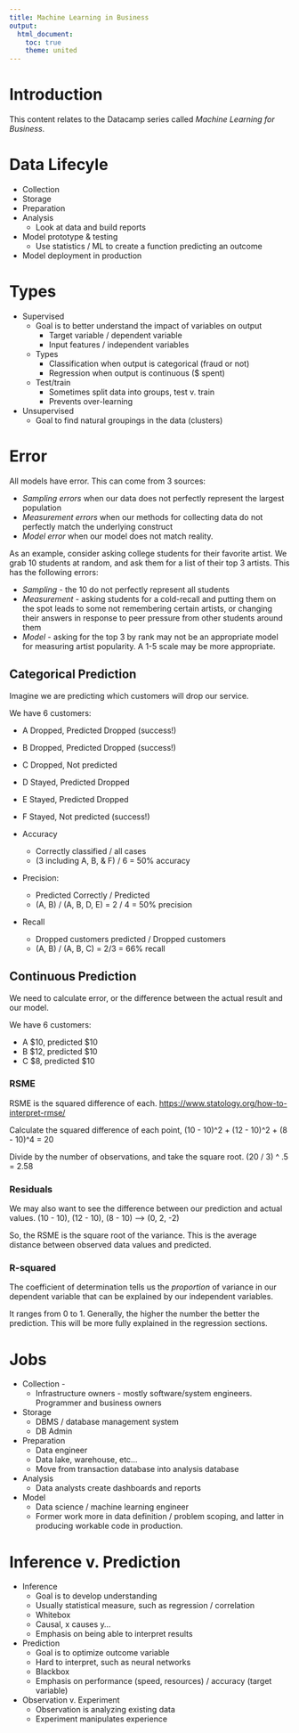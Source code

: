 ```yaml
---
title: Machine Learning in Business
output: 
  html_document:
    toc: true
    theme: united
---
```


# Introduction

This content relates to the Datacamp series called *Machine Learning for Business*.

# Data Lifecyle

- Collection
- Storage
- Preparation
- Analysis
  - Look at data and build reports
- Model prototype & testing
  - Use statistics / ML to create a function predicting an outcome
- Model deployment in production


# Types

- Supervised
  - Goal is to better understand the impact of variables on output
    - Target variable / dependent variable
    - Input features / independent variables
  - Types
    - Classification when output is categorical (fraud or not)
    - Regression when output is continuous ($ spent)
  - Test/train
    - Sometimes split data into groups, test v. train
    - Prevents over-learning
- Unsupervised
  - Goal to find natural groupings in the data (clusters)

# Error

All models have error. This can come from 3 sources:

- *Sampling errors* when our data does not perfectly represent the largest population
- *Measurement errors* when our methods for collecting data do not perfectly match the underlying construct
- *Model error* when our model does not match reality.

As an example, consider asking college students for their favorite artist. We grab 10 students at random, and ask them for a list of their top 3 artists. This has the following errors:

- *Sampling* - the 10 do not perfectly represent all students
- *Measurement* - asking students for a cold-recall and putting them on the spot leads to some not remembering certain artists, or changing their answers in response to peer pressure from other students around them
- *Model* - asking for the top 3 by rank may not be an appropriate model for measuring artist popularity. A 1-5 scale may be more appropriate.

## Categorical Prediction

Imagine we are predicting which customers will drop our service.

We have 6 customers:

- A Dropped, Predicted Dropped (success!)
- B Dropped, Predicted Dropped (success!)
- C Dropped, Not predicted
- D Stayed, Predicted Dropped
- E Stayed, Predicted Dropped 
- F Stayed, Not predicted  (success!)


- Accuracy
  - Correctly classified / all cases
  - (3 including A, B, & F) / 6 = 50% accuracy
- Precision: 
  - Predicted Correctly / Predicted
  - (A, B) / (A, B, D, E) = 2 / 4 = 50% precision
- Recall
  - Dropped customers predicted / Dropped customers
  - (A, B) / (A, B, C) = 2/3 = 66% recall

## Continuous Prediction

We need to calculate error, or the difference between the actual result and our model.

We have 6 customers:

- A $10, predicted $10
- B $12, predicted $10
- C $8, predicted $10

### RSME

RSME is the squared difference of each. [https://www.statology.org/how-to-interpret-rmse/](Link to a good reference)

Calculate the squared difference of each point,
(10 - 10)^2 + (12 - 10)^2 + (8 - 10)^4 = 20

Divide by the number of observations, and take the square root.
(20 / 3) ^ .5 = 2.58

### Residuals

We may also want to see the difference between our prediction and actual values. 
(10 - 10), (12 - 10), (8 - 10) --> (0, 2, -2)

So, the RSME is the square root of the variance. This is the average distance between observed data values and predicted.

### R-squared

The coefficient of determination tells us the *proportion* of variance in our dependent variable that can be explained by our independent variables. 

It ranges from 0 to 1. Generally, the higher the number the better the prediction. This will be more fully explained in the regression sections.

# Jobs

- Collection - 
  - Infrastructure owners - mostly software/system engineers. Programmer and business owners
- Storage 
  - DBMS / database management system
  - DB Admin
- Preparation
  - Data engineer
  - Data lake, warehouse, etc...
  - Move from transaction database into analysis database
- Analysis
  - Data analysts create dashboards and reports
- Model
  - Data science / machine learning engineer
  - Former work more in data definition / problem scoping, and latter in producing workable code in production.
  

# Inference v. Prediction

- Inference
  - Goal is to develop understanding
  - Usually statistical measure, such as regression / correlation
  - Whitebox
  - Causal, x causes y...
  - Emphasis on being able to interpret results
- Prediction
  - Goal is to optimize outcome variable
  - Hard to interpret, such as neural networks
  - Blackbox
  - Emphasis on performance (speed, resources) / accuracy (target variable)
- Observation v. Experiment
  - Observation is analyzing existing data
  - Experiment manipulates experience
